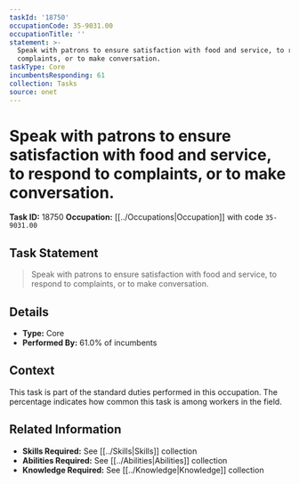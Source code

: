 ```yaml
---
taskId: '18750'
occupationCode: 35-9031.00
occupationTitle: ''
statement: >-
  Speak with patrons to ensure satisfaction with food and service, to respond to
  complaints, or to make conversation.
taskType: Core
incumbentsResponding: 61
collection: Tasks
source: onet
---
```

# Speak with patrons to ensure satisfaction with food and service, to respond to complaints, or to make conversation.

**Task ID:** 18750
**Occupation:** [[../Occupations|Occupation]] with code `35-9031.00`

## Task Statement

> Speak with patrons to ensure satisfaction with food and service, to respond to complaints, or to make conversation.

## Details

- **Type:** Core
- **Performed By:** 61.0% of incumbents

## Context

This task is part of the standard duties performed in this occupation. The percentage indicates how common this task is among workers in the field.

## Related Information

- **Skills Required:** See [[../Skills|Skills]] collection
- **Abilities Required:** See [[../Abilities|Abilities]] collection
- **Knowledge Required:** See [[../Knowledge|Knowledge]] collection
